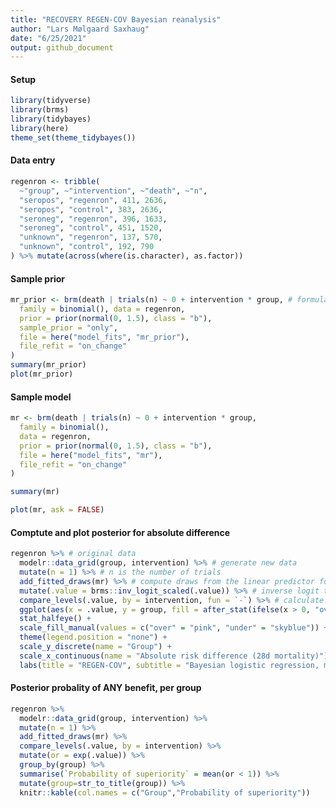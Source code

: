 ```yaml
---
title: "RECOVERY REGEN-COV Bayesian reanalysis"
author: "Lars Mølgaard Saxhaug"
date: "6/25/2021"
output: github_document
---
```


#### Setup

```r
library(tidyverse)
library(brms)
library(tidybayes)
library(here)
theme_set(theme_tidybayes())
```

#### Data entry

```r
regenron <- tribble(
  ~"group", ~"intervention", ~"death", ~"n",
  "seropos", "regenron", 411, 2636,
  "seropos", "control", 383, 2636,
  "seroneg", "regenron", 396, 1633,
  "seroneg", "control", 451, 1520,
  "unknown", "regenron", 137, 570,
  "unknown", "control", 192, 790
) %>% mutate(across(where(is.character), as.factor))

```

#### Sample prior

```r
mr_prior <- brm(death | trials(n) ~ 0 + intervention * group, # formula without intercept
  family = binomial(), data = regenron,
  prior = prior(normal(0, 1.5), class = "b"),
  sample_prior = "only",
  file = here("model_fits", "mr_prior"),
  file_refit = "on_change"
)
summary(mr_prior)
plot(mr_prior)
```

#### Sample model

```r
mr <- brm(death | trials(n) ~ 0 + intervention * group,
  family = binomial(),
  data = regenron,
  prior = prior(normal(0, 1.5), class = "b"),
  file = here("model_fits", "mr"),
  file_refit = "on_change"
)

summary(mr)

plot(mr, ask = FALSE)
```

#### Comptute and plot posterior for absolute difference

```r
regenron %>% # original data
  modelr::data_grid(group, intervention) %>% # generate new data
  mutate(n = 1) %>% # n is the number of trials
  add_fitted_draws(mr) %>% # compute draws from the linear predictor for model `mr`, replace with `mr_prior` for prior prediction
  mutate(.value = brms::inv_logit_scaled(.value)) %>% # inverse logit transformation to probability scale
  compare_levels(.value, by = intervention, fun = `-`) %>% # calculate absolute risk reduction per group
  ggplot(aes(x = .value, y = group, fill = after_stat(ifelse(x > 0, "over", "under")))) +
  stat_halfeye() +
  scale_fill_manual(values = c("over" = "pink", "under" = "skyblue")) +
  theme(legend.position = "none") +
  scale_y_discrete(name = "Group") +
  scale_x_continuous(name = "Absolute risk difference (28d mortality)") +
  labs(title = "REGEN-COV", subtitle = "Bayesian logistic regression, minimally informative sceptical prior", caption = "@load_dependent")
```

#### Posterior probality of ANY benefit, per group

```r
regenron %>%
  modelr::data_grid(group, intervention) %>%
  mutate(n = 1) %>%
  add_fitted_draws(mr) %>%
  compare_levels(.value, by = intervention) %>%
  mutate(or = exp(.value)) %>%
  group_by(group) %>%
  summarise(`Probability of superiority` = mean(or < 1)) %>%
  mutate(group=str_to_title(group)) %>% 
  knitr::kable(col.names = c("Group","Probability of superiority"))

```
